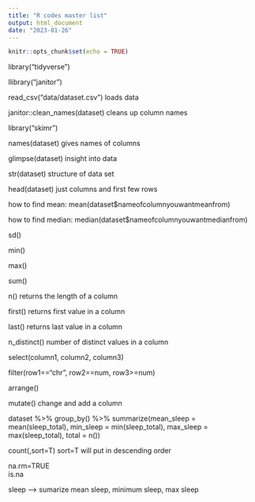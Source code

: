 ```yaml
---
title: "R codes master list"
output: html_document
date: "2023-01-26"
---
```


```r
knitr::opts_chunk$set(echo = TRUE)
```


library("tidyverse")

llibrary("janitor")

read_csv("data/dataset.csv")
loads data

janitor::clean_names(dataset)
cleans up column names

library("skimr")

names(dataset)
gives names of columns

glimpse(dataset)
insight into data

str(dataset)
structure of data set

head(dataset)
just columns and first few rows

how to find mean: 
mean(dataset$nameofcolumnyouwantmeanfrom)

how to find median:
median(dataset$nameofcolumnyouwantmedianfrom)

sd()

min()

max()

sum()

n()
returns the length of a column

first()
returns first value in a column

last()
returns last value in a column

n_distinct()
number of distinct values in a column

select(column1, column2, column3)

filter(row1=="chr", row2==num, row3>=num)

arrange()

mutate()
change and add a column

dataset %>%
  group_by() %>%
  summarize(mean_sleep = mean(sleep_total), 
              min_sleep = min(sleep_total),
              max_sleep = max(sleep_total),
              total = n())

count(,sort=T) sort=T will put in descending order

na.rm=TRUE    
is.na

              
sleep  --> sumarize mean sleep, minimum sleep, max sleep

